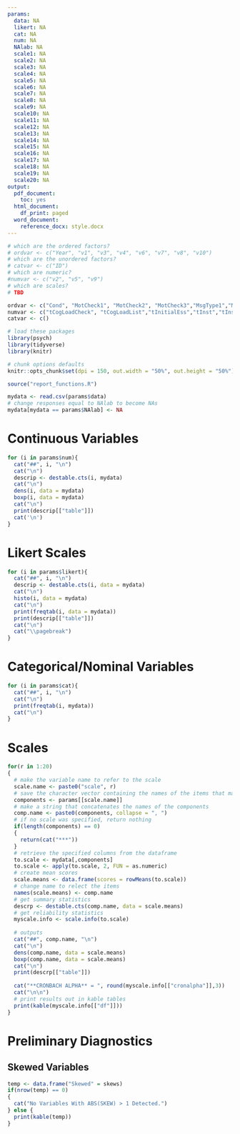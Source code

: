 ```yaml
---
params:
  data: NA
  likert: NA
  cat: NA
  num: NA
  NAlab: NA
  scale1: NA
  scale2: NA
  scale3: NA
  scale4: NA
  scale5: NA
  scale6: NA
  scale7: NA
  scale8: NA
  scale9: NA
  scale10: NA
  scale11: NA
  scale12: NA
  scale13: NA
  scale14: NA
  scale15: NA
  scale16: NA
  scale17: NA
  scale18: NA
  scale19: NA
  scale20: NA
output:
  pdf_document:
    toc: yes
  html_document:
    df_print: paged
  word_document:
    reference_docx: style.docx
---
```

```r
# which are the ordered factors?
# ordvar <- c("Year", "v1", "v3", "v4", "v6", "v7", "v8", "v10")
# which are the unordered factors?
# catvar <- c("ID")
# which are numeric?
#numvar <- c("v2", "v5", "v9")
# which are scales?
# TBD

ordvar <- c("Cond", "MotCheck1", "MotCheck2", "MotCheck3","MsgType1","MsgType2","ValCheck1" ,"ValCheck2","ValCheck3", "age","attbase1.1","attbase1.2","attbase1.3","attbase1.4", "attbase1.5","attbase1.6","attbase1.7","attbase2.1","attbase2.2", "attbase2.3","attbase2.4", "attbase2.5","attbase2.6","attbase2.7","attbase2.8")
numvar <- c("tCogLoadCheck", "tCogLoadList","tInitialEss","tInst","tInst2","tInst3","tInstCogLoad","tMatchedMessage")
catvar <- c()
```

```r
# load these packages
library(psych)
library(tidyverse)
library(knitr)

# chunk options defaults
knitr::opts_chunk$set(dpi = 150, out.width = "50%", out.height = "50%")

source("report_functions.R")

mydata <- read.csv(params$data)
# change responses equal to NAlab to become NAs
mydata[mydata == params$NAlab] <- NA
```

# Continuous Variables

```r
for (i in params$num){
  cat("##", i, "\n")
  cat("\n")
  descrip <- destable.cts(i, mydata)
  cat("\n")
  dens(i, data = mydata)
  boxp(i, data = mydata)
  cat("\n")
  print(descrip[["table"]])
  cat('\n')
}
```

\newpage

# Likert Scales

```r
for (i in params$likert){
  cat("##", i, "\n")
  descrip <- destable.cts(i, data = mydata)
  cat("\n")
  histo(i, data = mydata)
  cat("\n")
  print(freqtab(i, data = mydata))
  print(descrip[["table"]])
  cat("\n")
  cat("\\pagebreak")
}
```

\newpage

# Categorical/Nominal Variables

```r
for (i in params$cat){
  cat("##", i, "\n")
  cat("\n")
  print(freqtab(i, mydata))
  cat("\n")
}
```

\newpage

# Scales

```r
for(r in 1:20)
{
  # make the variable name to refer to the scale
  scale.name <- paste0("scale", r)
  # save the character vector containing the names of the items that make up the scale
  components <- params[[scale.name]]
  # make a string that concatenates the names of the components
  comp.name <- paste0(components, collapse = ", ")
  # if no scale was specified, return nothing
  if(length(components) == 0)
  {
    return(cat("***"))
  }
  # retrieve the specified columns from the dataframe
  to.scale <- mydata[,components]
  to.scale <- apply(to.scale, 2, FUN = as.numeric)
  # create mean scores
  scale.means <- data.frame(scores = rowMeans(to.scale))
  # change name to relect the items
  names(scale.means) <- comp.name
  # get summary statistics
  descrp <- destable.cts(comp.name, data = scale.means)
  # get reliability statistics
  myscale.info <- scale.info(to.scale)
  
  # outputs
  cat("##", comp.name, "\n")
  cat("\n")
  dens(comp.name, data = scale.means)
  boxp(comp.name, data = scale.means)
  cat("\n")
  print(descrp[["table"]])
  
  cat("**CRONBACH ALPHA** = ", round(myscale.info[["cronalpha"]],3))
  cat("\n\n")
  # print results out in kable tables
  print(kable(myscale.info[["df"]]))
}
```

# Preliminary Diagnostics

## Skewed Variables

```r
temp <- data.frame("Skewed" = skews)
if(nrow(temp) == 0)
{
  cat("No Variables With ABS(SKEW) > 1 Detected.")
} else {
  print(kable(temp))
}
```



